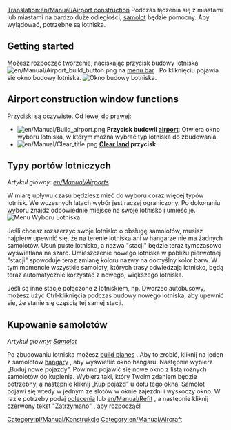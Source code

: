 [[Translation:en/Manual/Airport construction]]
<!--{{Table of contents}}-->{{pl/Manual/Spis treści}}
Podczas łączenia się z miastami lub miastami na bardzo duże odległości, [[pl/Manual/Samoloty|samolot]] będzie pomocny. Aby wylądować, potrzebne są lotniska.

==Getting started==
Możesz rozpocząć tworzenie, naciskając przycisk budowy lotniska [[File:en/Manual/Airport build button.png]] na  [[pl/Manual/Interfejs gry|menu bar]] . Po kliknięciu pojawia się okno budowy lotniska.
[[File:en/Manual/Airport construction.png|frame|none|Okno budowy Lotniska.]]

==Airport construction window functions==

Przyciski są oczywiste. Od lewej do prawej:

* [[File:en/Manual/Build airport.png]] '''Przycisk budowli [[en/Manual/Airports|airport]] ''': Otwiera okno wyboru lotniska, w którym można wybrać typ lotniska do zbudowania.
* [[File:en/Manual/Clear title.png]] '''[[en/Manual/Landscaping|Clear land]] przycisk'''

==Typy portów lotniczych==
''Artykuł główny: [[en/Manual/Airports]]''

W miarę upływu czasu będziesz mieć do wyboru coraz więcej typów lotnisk. We wczesnych latach wybór jest raczej ograniczony. Po dokonaniu wyboru znajdź odpowiednie miejsce na swoje lotnisko i umieść je.
[[File:en/Manual/Airport-selection1.png|none|frame|Menu Wyboru Lotniska]]

Jeśli chcesz rozszerzyć swoje lotnisko o obsługę samolotów, musisz najpierw upewnić się, że na terenie lotniska ani w hangarze nie ma żadnych samolotów. Usuń puste lotnisko, a nazwa "stacji" będzie teraz tymczasowo wyświetlana na szaro. Umieszczenie nowego lotniska w pobliżu pierwotnej "stacji" spowoduje teraz zmianę koloru nazwy na domyślny kolor barw. W tym momencie wszystkie samoloty, których trasy odwiedzają lotnisko, będą teraz automatycznie korzystać z nowego, większego lotniska.

Jeśli są inne stacje połączone z lotniskiem, np. Dworzec autobusowy, możesz użyć Ctrl-kliknięcia podczas budowy nowego lotniska, aby upewnić się, że stanie się częścią tej samej stacji.

==Kupowanie samolotów==

''Artykuł główny: [[pl/Manual/Samoloty|Samolot]]''

Po zbudowaniu lotniska możesz  [[en/Manual/Buying aircraft|build planes]] . Aby to zrobić, kliknij na jeden z samolotów [[en/Manual/Depots|hangary]] , aby wyświetlić okno hangaru. Następnie wybierz „Buduj nowe pojazdy”. Powinno pojawić się nowe okno z listą różnych samolotów do kupienia. Wybierz taki, który Twoim zdaniem będzie potrzebny, a następnie kliknij „Kup pojazd” u dołu tego okna. Samolot pojawi się wtedy w jednym ze slotów w oknie zajezdni i wyskoczy okno. W razie potrzeby podaj [[pl/Manual/Polecenia|polecenia]] lub [[en/Manual/Refit]]  , a następnie kliknij czerwony tekst "Zatrzymano" , aby rozpocząć!



<!--[[Category:Construction]]-->[[Category:pl/Manual/Konstrukcje]]
[[Category:en/Manual/Aircraft]]<!--[[Category:Lotnisko/Pl]]-->